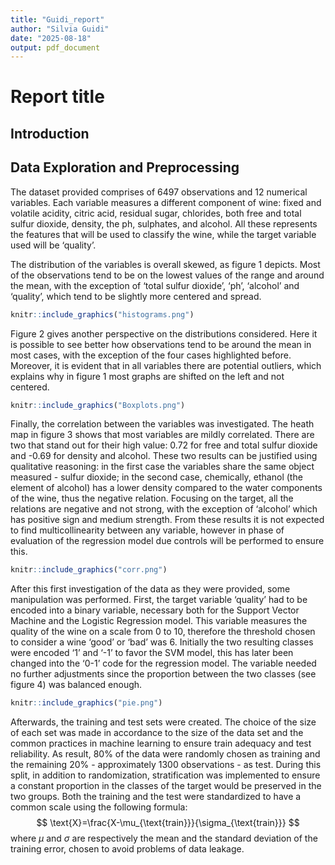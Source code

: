 ```yaml
---
title: "Guidi_report"
author: "Silvia Guidi"
date: "2025-08-18"
output: pdf_document
---
```


# Report title

## Introduction

## Data Exploration and Preprocessing

The dataset provided comprises of 6497 observations and 12 numerical variables. Each variable measures a different component of wine: fixed and volatile acidity, citric acid, residual sugar, chlorides, both free and total sulfur dioxide, density, the ph, sulphates, and alcohol. All these represents the features that will be used to classify the wine, while the target variable used will be 'quality'.

The distribution of the variables is overall skewed, as figure 1 depicts. Most of the observations tend to be on the lowest values of the range and around the mean, with the exception of 'total sulfur dioxide', 'ph', 'alcohol' and 'quality', which tend to be slightly more centered and spread.

```r
knitr::include_graphics("histograms.png")
```

Figure 2 gives another perspective on the distributions considered. Here it is possible to see better how observations tend to be around the mean in most cases, with the exception of the four cases highlighted before. Moreover, it is evident that in all variables there are potential outliers, which explains why in figure 1 most graphs are shifted on the left and not centered. 

```r
knitr::include_graphics("Boxplots.png")
```

Finally, the correlation between the variables was investigated. The heath map in figure 3 shows that most variables are mildly correlated. There are two that stand out for their high value: 0.72 for free and total sulfur dioxide and -0.69 for density and alcohol. These two results can be justified using qualitative reasoning: in the first case the variables share the same object measured - sulfur dioxide; in the second case, chemically, ethanol (the element of alcohol) has a lower density compared to the water components of the wine, thus the negative relation. Focusing on the target, all the relations are negative and not strong, with the exception of 'alcohol' which has positive sign and medium strength. From these results it is not expected to find multicollinearity between any variable, however in phase of evaluation of the regression model due controls will be performed to ensure this. 

```r
knitr::include_graphics("corr.png")
```

After this first investigation of the data as they were provided, some manipulation was performed.
First, the target variable 'quality' had to be encoded into a binary variable, necessary both for the Support Vector Machine and the Logistic Regression model. This variable measures the quality of the wine on a scale from 0 to 10, therefore the threshold chosen to consider a wine 'good' or 'bad' was 6. Initially the two resulting classes were encoded '1' and '-1' to favor the SVM model, this has later been changed into the '0-1' code for the regression model. 
The variable needed no further adjustments since the proportion between the two classes (see figure 4) was balanced enough. 
```r
knitr::include_graphics("pie.png")
```
Afterwards, the training and test sets were created. The choice of the size of each set was made in accordance to the size of the data set and the common practices in machine learning to ensure train adequacy and test reliability. As result, 80% of the data were randomly chosen as training and the remaining 20% - approximately 1300 observations - as test. During this split, in addition to randomization, stratification was implemented to ensure a constant proportion in the classes of the target would be preserved in the two groups.
Both the training and the test were standardized to have a common scale using the following formula: 
$$
\text{X}=\frac{X-\mu_{\text{train}}}{\sigma_{\text{train}}}
$$
where $\mu$ and $\sigma$ are respectively the mean and the standard deviation of the training error, chosen to avoid problems of data leakage. 
